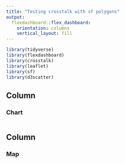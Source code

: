 ```yaml
---
title: "Testing crosstalk with sf polygons"
output: 
  flexdashboard::flex_dashboard:
    orientation: columns
    vertical_layout: fill
---
```


```r
library(tidyverse)
library(flexdashboard)
library(crosstalk)
library(leaflet)
library(sf)
library(d3scatter)
```

Column {data-width=400}
-----------------------------------------------------------------------

### Chart

```r

```

Column {data-width=600}
-----------------------------------------------------------------------

### Map

```r

```


